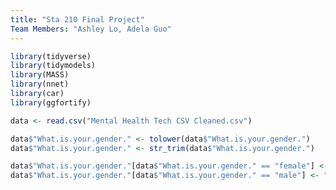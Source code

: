 ```yaml
---
title: "Sta 210 Final Project"
Team Members: "Ashley Lo, Adela Guo"
---
```


```r
library(tidyverse)
library(tidymodels)
library(MASS)
library(nnet)
library(car)
library(ggfortify)

data <- read.csv("Mental Health Tech CSV Cleaned.csv") 

data$"What.is.your.gender." <- tolower(data$"What.is.your.gender.")
data$"What.is.your.gender." <- str_trim(data$"What.is.your.gender.")

data$"What.is.your.gender."[data$"What.is.your.gender." == "female"] <- "f"
data$"What.is.your.gender."[data$"What.is.your.gender." == "male"] <- "m"
```

```r

```

